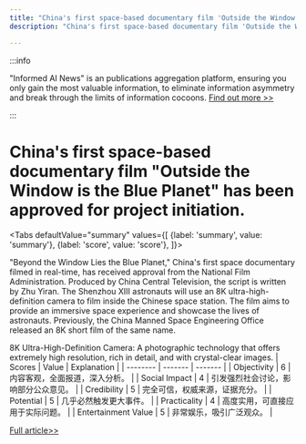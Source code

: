```yaml
---
title: "China's first space-based documentary film 'Outside the Window is the Blue Planet' has been approved for project initiation."
description: "China's first space-based documentary film 'Outside the Window is the Blue Planet' has been approved for project initiation."

---
```



:::info

"Informed AI News" is an publications aggregation platform, ensuring you only gain the most valuable information, to eliminate information asymmetry and break through the limits of information cocoons.  [Find out more >>](/)

:::

# China's first space-based documentary film "Outside the Window is the Blue Planet" has been approved for project initiation.


<Tabs
	defaultValue="summary"
	values={[
	{label: 'summary', value: 'summary'},
	{label: 'score', value: 'score'},
]}>
<TabItem value="summary">


"Beyond the Window Lies the Blue Planet," China's first space documentary filmed in real-time, has received approval from the National Film Administration. Produced by China Central Television, the script is written by Zhu Yiran. The Shenzhou XIII astronauts will use an 8K ultra-high-definition camera to film inside the Chinese space station. The film aims to provide an immersive space experience and showcase the lives of astronauts. Previously, the China Manned Space Engineering Office released an 8K short film of the same name.

8K Ultra-High-Definition Camera: A photographic technology that offers extremely high resolution, rich in detail, and with crystal-clear images.
</TabItem>
<TabItem value="score">
	| Scores     | Value   | Explanation |
	| -------- | ------- | ------- |
	| Objectivity  | 6    | 内容客观，全面报道，深入分析。    |
	| Social Impact | 4     | 引发强烈社会讨论，影响部分公众意见。    |
	| Credibility    | 5    | 完全可信，权威来源，证据充分。    |
	| Potential    | 5    | 几乎必然触发更大事件。    |
	| Practicality    | 4    | 高度实用，可直接应用于实际问题。    |
	| Entertainment Value    | 5    | 非常娱乐，吸引广泛观众。    |
</TabItem>
</Tabs>

[Full article>>](https://readhub.cn/topic/8c64Zhedy2L)
